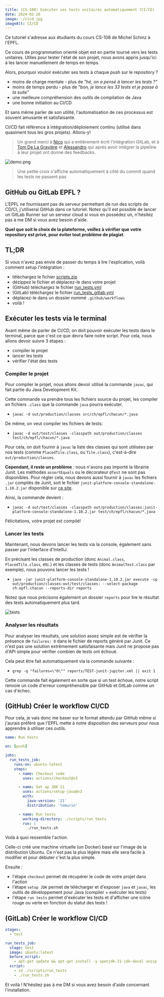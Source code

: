 ```yaml
---
title: (CS-108) Exécuter ses tests unitaires automatiquement (CI/CD)
date: 2024-02-26
image: ./cicd.jpg
imageAlt: CI/CD
---
```


Ce tutoriel s'adresse aux étudiants du cours CS-108 de Michel Schinz à l'EPFL.

Ce cours de programmation orienté objet est en partie tourné vers les tests unitaires. Utiles pour tester l'état de son projet, nous avons appris jusqu'ici à les lancer manuellement de temps en temps.

Alors, pourquoi vouloir exécuter ses tests à chaque push sur le repository ?

* moins de charge mentale - plus de *"hé, on a pensé à lancer les tests ?"*
* moins de temps perdu - plus de *"bon, je lance les 33 tests et je passe à la suite"*
* une meilleure compréhension des outils de compilation de Java
* une bonne initiation au CI/CD

Et sans même parler de son utilité, l'automatisation de ces processus est souvent amusante et satisfaisante.

CI/CD fait référence à intégration/déploiement continu (utilisé dans quasiment tous les gros projets). Allons-y!

> Un grand merci à [Nico](https://t.me/nico_4153) qui a entièrement écrit l'intégration GitLab, et à [Tom De La Gravière](https://people.epfl.ch/tom.massiasjuriendelagraviere) et [Alessandro](https://t.me/ahl1204) qui après avoir intégrer la pipeline à leur projet ont donné des feedbacks.

![demo.png](./demo.png)

> Une petite croix s'affiche automatiquement à côté du commit quand les tests ne passent pas

## GitHub ou GitLab EPFL ?

L'EPFL ne fournissant pas de serveur permettant de run des scripts de CD/CI, j'utiliserai GitHub dans ce tutoriel.
Notez qu'il est possible de lancer un GitLab Runner sur un serveur cloud si vous en possédez un, n'hésitez pas à me DM si vous avez besoin d'aide.

**Quel que soit le choix de la plateforme, veillez à vérifier que votre repository est privé, pour éviter tout problème de plagiat**.

## TL;DR

Si vous n'avez pas envie de passer du temps à lire l'explication, voilà comment setup l'intégration :
* téléchargez le fichier [scripts.zip](./scripts.zip)
* dézippez le fichier et déplacez-le dans votre projet
* (GitHub) téléchargez le fichier [run_tests.yml](./run_tests.yml)
* (GitLab) téléchargez le fichier [run_tests_gitlab.yml](./run_tests_gitlab.yml)
* déplacez-le dans un dossier nommé `.github/workflows`
* voilà !

## Exécuter les tests via le terminal

Avant même de parler de CI/CD, on doit pouvoir exécuter les tests dans le terminal, parce que c'est ce que devra faire notre script.
Pour cela, nous allons devoir suivre 3 étapes :
* compiler le projet
* lancer les tests
* vérifier l'état des tests

### Compiler le projet

Pour compiler le projet, nous allons devoir utilisé la commande `javac`, qui fait partie du Java Development Kit.

Cette commande va prendre tous les fichiers source du projet, les compiler en fichiers `.class` que la commande `java` pourra exécuter.

* `javac -d out/production/classes src/ch/epfl/chacun/*.java`

De même, on veut compiler les fichiers de tests:

* `javac -d out/test/classes -classpath out/production/classes test/ch/epfl/chacun/*.java`

Pour cela, on doit fournir à `javac` la liste des classes qui sont utilisées par nos tests (comme `PlacedTile.class`, ou `Tile.class`), c'est-à-dire `out/production/classes`.

**Cependant, il reste un problème** : nous n'avons pas importé la librairie Junit. Les méthodes `assertEquals` ou le décorateur `@Test` ne sont pas disponibles.
Pour régler cela, nous devons aussi fournir à `javac` les fichiers `.jar` compilés de Junit, soit le fichier `junit-platform-console-standalone-1.10.2.jar` disponible sur [ce site](https://repo1.maven.org/maven2/org/junit/platform/junit-platform-console-standalone/).

Ainsi, la commande devient :

* `javac -d out/test/classes -classpath out/production/classes:junit-platform-console-standalone-1.10.2.jar test/ch/epfl/chacun/*.java`

Félicitations, votre projet est compilé!

### Lancer les tests

Maintenant, nous devons lancer les tests via la console, également sans passer par l'interface d'IntelliJ.

En précisant les classes de production (donc `Animal.class`, `PlacedTile.class`, etc.) et les classes de tests (donc `AnimalTest.class` par exemple), nous pouvons lancer les tests !

* `java -jar junit-platform-console-standalone-1.10.2.jar execute -cp out/production/classes:out/test/classes: --select-package ch.epfl.chacun --reports-dir reports`

Notez que nous précisons également un dossier `reports` pour lire le résultat des tests automatiquement plus tard.

![tests](./tests.png)

### Analyser les résultats

Pour analyser les résultats, une solution assez simple est de vérifier la présence de `failures: 0` dans le fichier de reports généré par Junit. Ce n'est pas une solution extrêmement satisfaisante mais Junit ne propose pas d'API simple pour vérifier combien de tests ont échoué.

Cela peut être fait automatiquement via la commande suivante :

* `grep -q "failures=\"0\"" reports/TEST-junit-jupiter.xml || exit 1`

Cette commande fait également en sorte que si un test échoue, notre script renvoie un code d'erreur compréhensible par GitHub et GitLab comme un cas d'échec.

## (GitHub) Créer le workflow CI/CD

Pour cela, je vais donc me baser sur le format attendu par GitHub même si j'aurais préféré que l'EPFL mette à notre disposition des serveurs pour nous apprendre à utiliser ces outils.

```yml
name: Run tests

on: [push]

jobs:
  run_tests_job:
    runs-on: ubuntu-latest
    steps:
      - name: Checkout code
        uses: actions/checkout@v3

      - name: Set up JDK 21
        uses: actions/setup-java@v3
        with:
          java-version: '21'
          distribution: 'temurin'

      - name: Run tests
        working-directory: ./scripts/run_tests
        run: |
          ./run_tests.sh
```

Voilà à quoi ressemble l'action.

Celle-ci créé une machine virtuelle (un Docker) basé sur l'image de la distribution Ubuntu. Ce n'est pas la plus légère mais elle sera facile à modifier et pour débuter c'est la plus simple.

Ensuite :

* l'étape `checkout` permet de récupérer le code de votre projet dans l'action
* l'étape `setup JDK` permet de télécharger et d'exposer `java` et `javac`, les outils de développement pour Java (compiler + exécuter les tests)
* l'étape `run tests` permet d'exécuter les tests et d'afficher une icône rouge ou verte en fonction du statut des tests !

## (GitLab) Créer le workflow CI/CD

```yml
stages:
  - test

run_tests_job:
  stage: test
  image: ubuntu:latest
  before_script:
    - apt-get update && apt-get install -y openjdk-21-jdk-devel unzip
  script:
    - cd ./scripts/run_tests
    - ./run_tests.sh
```

Et voilà ! N'hésitez pas à me DM si vous avez besoin d'aide concernant l'installation.
